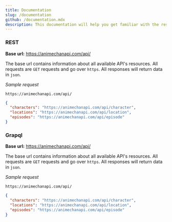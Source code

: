 ```yaml
---
title: Documentation
slug: /documentation
github: /documentation.mdx
description: This documentation will help you get familiar with the resources of the Rick and Morty API and show you how to make different queries.
---
```


### REST

**Base url:** https://animechanapi.com/api/

The base url contains information about all available API's resources.
All requests are `GET` requests and go over `https`. All responses will return data in `json`.

_Sample request_

```
https://animechanapi.com/api/
```

```json
{
  "characters": "https://animechanapi.com/api/character",
  "locations": "https://animechanapi.com/api/location",
  "episodes": "https://animechanapi.com/api/episode"
}
```

### Grapql

**Base url:** https://animechanapi.com/api/

The base url contains information about all available API's resources.
All requests are `GET` requests and go over `https`. All responses will return data in `json`.

_Sample request_

```
https://animechanapi.com/api/
```

```json
{
  "characters": "https://animechanapi.com/api/character",
  "locations": "https://animechanapi.com/api/location",
  "episodes": "https://animechanapi.com/api/episode"
}
```
